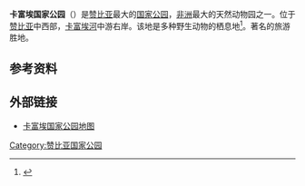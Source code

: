 {{Infobox Protected area 
| name = 卡富埃国家公园
| iucn_category = II
| photo = 
| photo_caption = 
| location = [[赞比亚|赞比亚]]
| nearest_city = 
| coords = {{coord|15|46|S|25|55|E|region:ZM|display=inline,title}}
| lat_d = 
| lat_m = 
| lat_s = 
| lat_NS = 
| long_d = 
| long_m = 
| long_s = 
| long_EW = 
| area = 22,400 km²
| established = 1924年
| visitation_num = 
| visitation_year = 
| governing_body = 
}}
'''卡富埃国家公园'''（{{lang-en|Kafue National Park}}）是[[赞比亚|赞比亚]]最大的[[国家公园|国家公园]]，[[非洲|非洲]]最大的天然动物园之一。位于[[赞比亚|赞比亚]]中西部，[[卡富埃河|卡富埃河]]中游右岸。该地是多种野生动物的栖息地<ref>{{Cite web |url=http://www.visitzambia.co.zm/ |title=Visit Zambia Campaign |accessdate=2011-06-16 |archive-date=2006-04-22 |archive-url=https://web.archive.org/web/20060422210630/http://www.visitzambia.co.zm/ |dead-url=no }}</ref>。著名的旅游胜地。

==参考资料==
{{reflist}}

==外部链接==
*[https://web.archive.org/web/20070816181608/http://www.safarimappers.com/area.aspx?lngareaid=17 卡富埃国家公园地图]

{{Authority control}}
[[Category:赞比亚国家公园|Category:赞比亚国家公园]]
